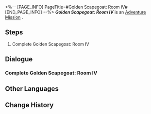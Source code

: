 <%-- [PAGE_INFO]
PageTitle=#Golden Scapegoat: Room IV#
[END_PAGE_INFO] --%>
{{Stub|Dialogue.}}
{{Mission Infobox
|id            = 8030113
|title         = 
|image         = <!--Mission Golden Scapegoat Room IV.png-->
|type          = Adventure
|event_name    = 
|chapter       = 
|requirements  = {{subst:void|<!--Unknown: {"Type":"Manual"}-->}}
|summary       = <!--official mission summary from Fate's Atlas-->
|characters    = Trailblazer
|startLocation = [[<!--starting world-->]] - [[<!--starting area-->]]
|world         = <!--starting world-->
|area          = <!--starting area-->
|prev          = 
|next          = 
|rewards       = 
}}
'''''Golden Scapegoat: Room IV''''' is an [[Adventure Mission]]<!--in [world]-->.

==Steps==
# Complete Golden Scapegoat: Room IV

<!--
==Gameplay Notes==

--><!--
==Trial Character==

-->
==Dialogue==
{{Stub Dialogue}}
===Complete Golden Scapegoat: Room IV{{subst:void|<!--803011301-->}}===
{{Mission Description|type=adventure|location=<!--to be added-->|Every room in the hypogea is protected by a seal, and this one is controlled by the "Golden Scapegoat." You will need to solve the puzzle before you can continue any further.}}
{{Dialogue Start}}
:{{tx}}
{{Dialogue End}}

==Other Languages==
{{Other Languages
|en   = Golden Scapegoat: Room IV
|zhs  = 黄金替罪羊-房间Ⅳ
|zht  = 黃金替罪羔羊-房間Ⅳ
|ja   = 黄金のスケープゴート：部屋IV
|ko   = 황금 희생양-방Ⅳ
|es   = Chivo expiatorio dorado: sala IV
|fr   = Salle IV du Bouc émissaire doré
|ru   = Золотое руно отпущения IV
|th   = แพะรับบาปทองคำ: ห้อง IV
|vi   = Con Dê Gánh Tội Vàng: Phòng IV
|de   = Goldener Sündenbock: Raum IV
|id   = Kambing Hitam Emas: Ruangan IV
|pt   = Bode Expiatório Dourado: Sala IV
}}

==Change History==
{{Change History|3.0}}

